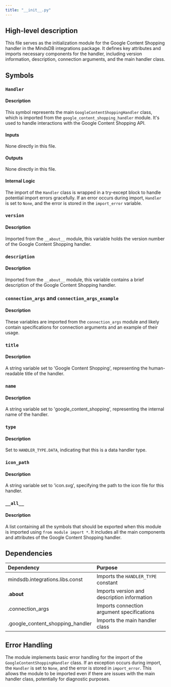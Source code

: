 ```yaml
---
title: "__init__.py"
---
```


## High-level description
This file serves as the initialization module for the Google Content Shopping handler in the MindsDB integrations package. It defines key attributes and imports necessary components for the handler, including version information, description, connection arguments, and the main handler class.

## Symbols

### `Handler`
#### Description
This symbol represents the main `GoogleContentShoppingHandler` class, which is imported from the `google_content_shopping_handler` module. It's used to handle interactions with the Google Content Shopping API.

#### Inputs
None directly in this file.

#### Outputs
None directly in this file.

#### Internal Logic
The import of the `Handler` class is wrapped in a try-except block to handle potential import errors gracefully. If an error occurs during import, `Handler` is set to `None`, and the error is stored in the `import_error` variable.

### `version`
#### Description
Imported from the `__about__` module, this variable holds the version number of the Google Content Shopping handler.

### `description`
#### Description
Imported from the `__about__` module, this variable contains a brief description of the Google Content Shopping handler.

### `connection_args` and `connection_args_example`
#### Description
These variables are imported from the `connection_args` module and likely contain specifications for connection arguments and an example of their usage.

### `title`
#### Description
A string variable set to 'Google Content Shopping', representing the human-readable title of the handler.

### `name`
#### Description
A string variable set to 'google_content_shopping', representing the internal name of the handler.

### `type`
#### Description
Set to `HANDLER_TYPE.DATA`, indicating that this is a data handler type.

### `icon_path`
#### Description
A string variable set to 'icon.svg', specifying the path to the icon file for this handler.

### `__all__`
#### Description
A list containing all the symbols that should be exported when this module is imported using `from module import *`. It includes all the main components and attributes of the Google Content Shopping handler.

## Dependencies
| Dependency | Purpose |
|:-----------|:--------|
| mindsdb.integrations.libs.const | Imports the `HANDLER_TYPE` constant |
| .__about__ | Imports version and description information |
| .connection_args | Imports connection argument specifications |
| .google_content_shopping_handler | Imports the main handler class |

## Error Handling
The module implements basic error handling for the import of the `GoogleContentShoppingHandler` class. If an exception occurs during import, the `Handler` is set to `None`, and the error is stored in `import_error`. This allows the module to be imported even if there are issues with the main handler class, potentially for diagnostic purposes.